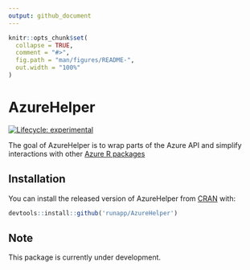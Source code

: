 ```yaml
---
output: github_document
---
```


<!-- README.md is generated from README.Rmd. Please edit that file -->

```r
knitr::opts_chunk$set(
  collapse = TRUE,
  comment = "#>",
  fig.path = "man/figures/README-",
  out.width = "100%"
)
```

# AzureHelper

<!-- badges: start -->
[![Lifecycle: experimental](https://img.shields.io/badge/lifecycle-experimental-orange.svg)](https://www.tidyverse.org/lifecycle/#experimental)
<!-- badges: end -->

The goal of AzureHelper is to wrap parts of the Azure API and simplify interactions with other [Azure R packages](https://github.com/Azure?q=&type=&language=r&sort=)

## Installation

You can install the released version of AzureHelper from [CRAN](https://CRAN.R-project.org) with:

``` r
devtools::install::github('runapp/AzureHelper')
```

## Note 

This package is currently under development. 
